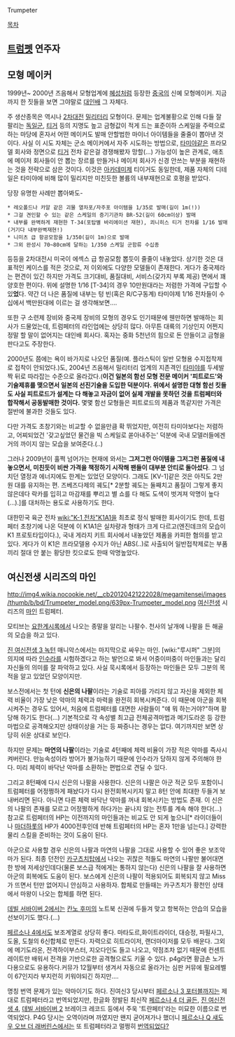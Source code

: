 Trumpeter

[[목차]] 

== [[트럼펫]] 연주자 ==

== 모형 메이커 ==
1999년~ 2000년 즈음해서 모형업계에 [[혜성]]처럼 등장한 [[중국]]의 신예 모형메이커. 지금까지 한 짓들을 보면 그야말로 [[대인배]] 그 자체다. 

주 생산종목은 역시나 [[2차대전]] [[밀리터리]] 모형이다. 문제는 업계불황으로 인해 다들 잘 팔리는 [[독일군]], [[티거]] 등의 지명도 높고 금형값이 적게 드는 표준이하 스케일을 주력으로 하는 마당에 혼자서 어떤 메이커도 발매 안할법한 마이너 아이템들을 줄줄이 뽑아낸 것이다. 사실 이 시도 자체는 군소 메이커에서 자주 시도하는 방법으로, [[타미야]]같은 프라모델 회사와 정면으로 [[티거]] 전차 같은걸 경쟁해봤자 망할(...) 가능성이 높은 관계로, 애초에 메이저 회사들이 안 뽑는 장르를 만들거나 메이저 회사가 신경 안쓰는 부분을 재현하는 것을 전략으로 삼은 것이다. 이것은 [[아카데미]]제 티이거도 동일한데, 제품 자체의 디테일은 타미야에 비해 많이 밀리지만 미친듯한 볼륨의 내부재현으로 호평을 받았다.

당장 유명한 사례만 뽑아봐도-

 * 레오폴드나 카알 같은 괴물 열차포/자주포 아이템을 1/35로 발매(길이 1m(!))
 * 그걸 견인할 수 있는 같은 스케일의 증기기관차 BR-52(길이 60cm이상) 발매
 * 내부를 완벽하게 재현한 T-34(포탑별 바리에이션 재현), 쾨니히스 티거 전차를 1/16 발매(거기다 내부완벽재현!) 
 * 니미츠 급 항공모함을 1/350(길이 1m)으로 발매 
 * 그외 완성시 70~80cm에 달하는 1/350 스케일 군함류 수십종
 
등등을 2차대전시 미국이 에섹스 급 항공모함 뽑듯이 줄줄이 내놓았다. 상기한 것은 대표적인 케이스를 적은 것으로, 저 이외에도 다양한 모델들이 존재한다. 게다가 중국제라는 편견이 있긴 하지만 가격도 크기대비, 품질대비, 서비스(갖가지 부록 제공) 면에서 꽤 양호한 편이다. 위에 설명한 1/16 [T-34]의 경우 10만원대라는 저렴한 가격에 구입할 수 있'''었'''다. 약간 더 나은 품질에 내부는 텅 빈(혹은 R/C구동계) 타미야제 1/16 전차들이 수십에서 백만원대에 이르는 걸 생각해보면….

또한 구 소련제 장비와 중국제 장비의 모형의 경우도 인기때문에 웬만하면 발매하는 회사가 드물었는데, 트럼페터의 라인업에는 상당히 많다. 아무튼 대륙의 기상인지 어쩐지 정말 할 말이 없어지는 대인배 회사다. 혹자는 중화 5천년의 힘으로 돈 안들이고 금형을 판다고도 주장한다.

2000년도 쯤에는 욕이 바가지로 나오던 품질(예. 플라스틱이 일반 모형용 수지접착제로 접착이 안되었다.)도, 2004년 즈음해서 밀리터리 업계의 지존격인 [[타미야]]를 두세발짝 뒤로 따라잡는 수준으로 올라갔다.('''이건 일본의 함선 모형 전문 메이커 '피트로드'와 기술제휴를 맺으면서 일본의 선진기술을 도입한 덕분이다. 위에서 설명한 대형 함선 킷들도 사실 피트로드가 설계는 다 해놓고 자금이 없어 실제 개발을 못하던 것을 트럼페터와 합작해서 공동발매한 것이다.''' 몇몇 함선 모형들은 피트로드의 제품과 똑같지만 가격은 절반에 불과한 것들도 있다.

다만 가격도 초창기와는 비교할 수 없을만큼 확 뛰었지만, 여전히 타미야보다는 저렴하고, 어찌되었건 '갖고싶었던 물건을 빅 스케일로 쏟아내주는' 덕분에 국내 모델러들에겐 거의 까이지 않는 모습을 보여준다.(..) 

그러나 2009년이 훌쩍 넘어가는 현재에 와서는 '''그저그런 아이템을 그저그런 품질에 내놓으면서, 미친듯이 비싼 가격을 책정하기 시작해 팬들이 대부분 안티로 돌아섰다'''. 그 넘치던 열정과 에너지에도 한계는 있었던 모양이다. 그래도 [KV-1]같은 것은 아직도 2만원 대를 유지하는 편. 즈베즈다제의 궤도[* 2분할 궤도는 둘째치고 품질이 그렇게 좋지 않은데다 락카를 입히고 마감재를 뿌리고 별 쇼를 다 해도 도색이 벗겨져 악명이 높다(...).]를 대처하는 용도로 사용하기도 한다.

대한민국 육군 전차 [[wiki:"K-1 전차"K1A1]]을 최초로 정식 발매한 회사이기도 한데, 트럼페터 초창기에 나온 덕분에 이 K1A1은 실차량과 형태가 크게 다르고(엔진데크의 모습이 K1 프로토타입이다.), 국내 게라지 키트 회사에서 내놓았던 제품을 카피한 혐의를 받고 있다. 게다가 이 K1은 프라모델용 수지가 아닌 ABS(..)로 사출되어 일반접착제로는 부품끼리 절대 안 붙는 황당한 킷으로도 한때 악명높았다.

== 여신전생 시리즈의 마인 ==
http://img4.wikia.nocookie.net/__cb20120421222028/megamitensei/images/thumb/b/bd/Trumpeter_model.png/639px-Trumpeter_model.png
[[여신전생]] 시리즈의 [[마인]] 트럼페터.

모티브는 [[요한계시록]]에서 나오는 종말을 알리는 나팔수. 천사의 날개에 나팔을 든 해골의 모습을 하고 있다.

[[진 여신전생 3 녹턴]] 매니악스에서는 마지막으로 싸우는 마인. [wiki:"루시퍼" 그분]의 의지에 따라 [[인수라]]를 시험하겠다고 하는 발언으로 봐서 어중이떠중이 마인들과는 달리 자신들의 의미를 잘 파악하고 있다. 사실 묵시록에서 등장하는 마인들은 모두 그분의 목적을 알고 있었던 모양이지만.

보스전에서는 첫 턴에 '''신은의 나팔'''이라는 기술로 피아를 가리지 않고 자신을 제외한 체력 비율이 가장 낮은 악마의 체력과 마력을 완전히 회복시켜준다. 이 때문에 아군을 회복시켜주는 경우도 있어서, 처음에 트럼페터를 대면한 사람들이 "얘 뭐 하는거야?"하며 황당해 하기도 한다(...) 기본적으로 각 속성별 최고급 전체공격마법과 메기도라온 등 강한 마법으로 공격해오지만 상태이상을 거는 등 짜증나는 경우는 없다. 여기까지만 보면 상당히 쉬운 상대로 보인다. 

하지만 문제는 '''마연의 나팔'''이라는 기술로 4턴째에 체력 비율이 가장 적은 악마를 즉사시켜버린다. 만능속성이라 방어가 불가능하기 때문에 인수라가 당하지 않게 주의해야 한다. 미리 체력이 바닥난 악마를 소환하는 편법으로 견딜 수 있다. 

그리고 8턴째에 다시 신은의 나팔을 사용한다. 신은의 나팔은 아군 적군 모두 포함이니 트럼페터를 어정쩡하게 패놨다가 다시 완전회복시키지 말고 8턴 안에 최대한 두들겨 보내버리면 된다. 아니면 다른 체력 바닥난 악마를 꺼내 회복시키는 방법도 존재. 이 신은의 나팔의 존재를 모르고 어정쩡하게 하다가는 끝나지 않는 전투를 계속 해야 한다(...) 참고로 트럼페터의 HP는 이전까지의 마인들과는 비교도 안 되게 높으니[* 라이더들이나 [[마더하롯]]의 HP가 4000전후인데 반해 트럼페터의 HP는 혼자 1만을 넘는다.] 강력한 물리 스킬을 준비하는 것이 도움이 된다. 

아군으로 사용할 경우 신은의 나팔과 마연의 나팔을 그대로 사용할 수 있어 좋은 보조악마가 된다. 최종 던전인 [[카구츠치]]탑에서 나오는 귀찮은 적들도 마연의 나팔만 불어대면 한 방에 저세상인데다(물론 보스급 적에게는 통하지 않는다) 신은의 나팔을 잘 사용하면 아군의 회복에도 도움이 된다. 보스에게 신은의 나팔이 적용되어도 회복되지 않고 Miss가 뜨면서 턴만 없어지니 안심하고 사용하자. 합체로 만들때는 카구츠치가 황천인 상태에서 마왕이 나오는 합체를 하면 된다.

[[데빌 서바이버 2]]에서는 [[칸노 후미]]의 노트북 신권에 두들겨 맞고 항복하는 안습의 모습을 선보이기도 했다.(…)

[[페르소나 4]]에서도 보조계열로 상당히 좋다. 마타도르,화이트라이더, 대승정, 파필사그, 도올, 도철의 6신합체로 만든다. 자력으로 히트라이저, 랜더마이저를 모두 배운다. 그외에 메기도라온, 전격하이부스터, 지오다인도 들고 나오고, 약점조차 없기 때문에 컨센트레이트만 배워서 전격을 기반으로한 공격형으로도 키울 수 있다. p4g라면 황금손 노가다용으로도 유용하다.커뮤가 12월부터 생겨서 자동으로 올라가는 심판 커뮤에 필요레벨이 67인지라 부지런히 키워야되긴 하지만….

명칭 번역 문제가 있는 악마이기도 하다. 진여신3 당시부터 [[페르소나 3 포터블]]까지는 제대로 트럼페터라고 번역되었지만, 한글화 정발된 최신작 [[페르소나 4 더 골든]], [[진 여신전생 4]], [[데빌 서바이버 2]] 브레이크 레코드 등에서 주욱 '트란페터'라는 미묘한 이름으로 번역되었다. P4G 당시는 오역이라며 까였지만 왠지 굳어져가나 했더니 [[페르소나 Q 섀도우 오브 더 래버린스]]에서는 또 트럼페터라고 멀쩡히 [[근성체|번역되었다?]]
